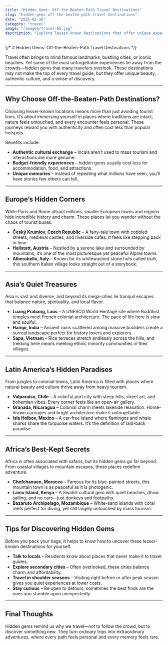```yaml
---
title: "Hidden Gems: Off-the-Beaten-Path Travel Destinations"
slug: "hidden-gems-off-the-beaten-path-travel-destinations"
date: "2025-02-16"
category: "travel"
image: "/images/travel-05.jpg"
description: "Explore lesser-known destinations that offer unique experiences away from tourist crowds."
---
```


{/* # Hidden Gems: Off-the-Beaten-Path Travel Destinations */}

Travel often brings to mind famous landmarks, bustling cities, or iconic beaches. Yet some of the most unforgettable experiences lie away from the crowds—hidden gems that many travelers overlook. These destinations may not make the top of every travel guide, but they offer unique beauty, authentic culture, and a sense of discovery.

---

## Why Choose Off-the-Beaten-Path Destinations?

Choosing lesser-known locations means more than just avoiding tourist lines. It’s about immersing yourself in places where traditions are intact, nature feels untouched, and every encounter feels personal. These journeys reward you with authenticity and often cost less than popular hotspots.

Benefits include:

- **Authentic cultural exchange** – locals aren’t used to mass tourism and interactions are more genuine.
- **Budget-friendly experiences** – hidden gems usually cost less for accommodation, food, and attractions.
- **Unique memories** – instead of repeating what millions have seen, you’ll have stories few others can tell.

---

## Europe’s Hidden Corners

While Paris and Rome attract millions, smaller European towns and regions hide incredible history and charm. These places let you wander without the chaos of tourist buses.

- **Český Krumlov, Czech Republic** – A fairy-tale town with cobbled streets, medieval castles, and riverside cafés. It feels like stepping back in time.
- **Hallstatt, Austria** – Nestled by a serene lake and surrounded by mountains, it’s one of the most picturesque yet peaceful Alpine towns.
- **Alberobello, Italy** – Known for its whitewashed stone huts called _trulli_, this southern Italian village looks straight out of a storybook.

---

## Asia’s Quiet Treasures

Asia is vast and diverse, and beyond its mega-cities lie tranquil escapes that balance nature, spirituality, and local flavor.

- **Luang Prabang, Laos** – A UNESCO World Heritage site where Buddhist temples meet French colonial architecture. The pace of life here is slow and soulful.
- **Hampi, India** – Ancient ruins scattered among massive boulders create a surreal landscape perfect for history lovers and explorers.
- **Sapa, Vietnam** – Rice terraces stretch endlessly across the hills, and trekking here means meeting ethnic minority communities in their villages.

---

## Latin America’s Hidden Paradises

From jungles to colonial towns, Latin America is filled with places where natural beauty and culture thrive away from heavy tourism.

- **Valparaíso, Chile** – A colorful port city with steep hills, street art, and bohemian vibes. Every corner feels like an open-air gallery.
- **Granada, Nicaragua** – Colonial charm meets lakeside relaxation. Horse-drawn carriages and bright architecture make it unforgettable.
- **Isla Holbox, Mexico** – A car-free island where flamingos and whale sharks share the turquoise waters. It’s the definition of laid-back paradise.

---

## Africa’s Best-Kept Secrets

Africa is often associated with safaris, but its hidden gems go far beyond. From coastal villages to mountain escapes, these places redefine adventure.

- **Chefchaouen, Morocco** – Famous for its blue-painted streets, this mountain town is as peaceful as it is photogenic.
- **Lamu Island, Kenya** – A Swahili cultural gem with quiet beaches, dhow sailing, and no cars—just donkeys and footpaths.
- **Bazaruto Archipelago, Mozambique** – White-sand islands with coral reefs perfect for diving, yet still largely untouched by mass tourism.

---

## Tips for Discovering Hidden Gems

Before you pack your bags, it helps to know how to uncover these lesser-known destinations for yourself.

- **Talk to locals** – Residents know about places that never make it to travel guides.
- **Explore secondary cities** – Often overlooked, these cities balance charm and affordability.
- **Travel in shoulder seasons** – Visiting right before or after peak season gives you quiet experiences at lower costs.
- **Stay curious** – Be open to detours; sometimes the best finds are the ones you stumble upon unexpectedly.

---

## Final Thoughts

Hidden gems remind us why we travel—not to follow the crowd, but to discover something new. They turn ordinary trips into extraordinary adventures, where every path feels personal and every memory feels rare.
